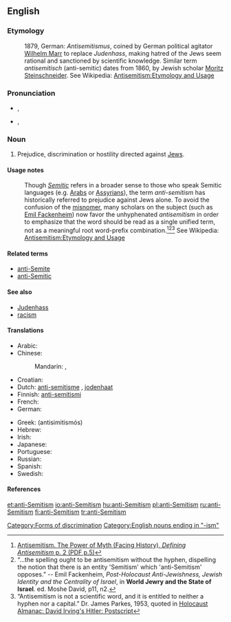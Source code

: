 {{wikipedia|Anti-Semitism}}
==English==

===Etymology===
:1879, German: ''Antisemitismus'', coined by German political agitator [[w:Wilhelm Marr|Wilhelm Marr]] to replace ''Judenhass'', making hatred of the Jews seem rational and sanctioned by scientific knowledge.  Similar term ''antisemitisch'' (anti-semitic) dates from 1860, by Jewish scholar [[w:Moritz Steinschneider|Moritz Steinschneider]].  See Wikipedia: [[w: Antisemitism#Etymology and usage|Antisemitism:Etymology and Usage]]

===Pronunciation===
* {{a|Canada}} {{IPA|/ˌæntɪˈsɛmɪtɪzm̩/}}, {{X-SAMPA|%{ntI"sEmItIzm=}}
* {{a|US}} {{IPA|/ˌæntɑɪˈsɛmɪtɪzm̩/}}, {{X-SAMPA|%{ntAI"sEmItIzm=}}

===Noun===
{{en-noun|sg=[[anti-]][[Semitism]]}}

# Prejudice, discrimination or hostility directed against [[Jew]]s.

====Usage notes====
:Though ''[[Semitic]]'' refers in a broader sense to those who speak Semitic languages (e.g. [[w:Arab|Arabs]] or [[w:Assyrian people|Assyrians]]), the term ''anti-semitism'' has historically referred to prejudice against Jews alone.  To avoid the confusion of the [[misnomer]], many scholars on the subject (such as [[w:Emil Fackenheim|Emil Fackenheim]]) now favor the unhyphenated ''antisemitism'' in order to emphasize that the word should be read as a single unified term, not as a meaningful root word-prefix combination.<ref>[http://www.facinghistory.org/campus/reslib.nsf/99ca830bb4f483948525717f005abfc7/2820f36c177cc758852571860065e8c2/$FILE/complete_antisemitism.pdf Antisemitism. The Power of Myth (Facing History), ''Defining Antisemitism'' p. 2 (PDF p.5)]</ref><ref>“…the spelling ought to be antisemitism without the hyphen, dispelling the notion that there is an entity 'Semitism' which 'anti-Semitism' opposes.” -- Emil Fackenheim, ''Post-Holocaust Anti-Jewishness, Jewish Identity and the Centrality of Israel'', in '''World Jewry and the State of Israel'''. ed. Moshe David, p11, n2.</ref><ref>“Antisemitism is not a scientific word, and it is entitled to neither a hyphen nor a capital.” Dr.  James Parkes, 1953, quoted in [http://www.nizkor.org/ftp.cgi/people/i/irving.david/jackel/postscript-kirk-6 Holocaust Almanac: David Irving's Hitler: Postscript]</ref> See Wikipedia: [[w: Antisemitism#Etymology and usage|Antisemitism:Etymology and Usage]]

====Related terms====
* [[anti-Semite]]
* [[anti-Semitic]]

====See also====
* [[Judenhass]]
* [[racism]]

====Translations====
{{trans-top|prejudice or hostility against Jews}}
* Arabic: {{t|ar|معاداة السامية|f|tr=mu3aadaat al-samiyya|sc=Arab}}
* Chinese:
*: Mandarin: {{t|zh|反猶太主義|sc=Hani}},  {{t|zh|反犹太主义|tr=fǎn-Yóutài-zhǔyì|sc=Hani}}
* Croatian: {{t-|hr|antisemitizam|m}}
* Dutch: [[anti-semitisme]] {{n}}, [[jodenhaat]] {{f}}
* Finnish: [[anti-semitismi]]
* French: {{t-|fr|anti-sémitisme|m}}
* German: {{t|de|Antisemitismus|m}}
{{trans-mid}}
* Greek: {{t|el|αντισημιτισμός|m|sc=Grek}} (antisimitismós)
* Hebrew: {{t|he|אנטישמיות|f|tr=ant'ishemiut|sc=Hebr}}
* Irish: {{t|ga|frith-Sheimíteachas|xs=Irish}}
* Japanese: {{t|ja|反ユダヤ主義|tr=han-Yudaya-shugi|sc=Jpan}}
* Portuguese: {{t+|pt|anti-semitismo|m}}
* Russian: {{t+|ru|антисемитизм|m|tr=antisemitízm|sc=Cyrl}}
* Spanish: {{t|es|antisemitismo|m}}
* Swedish: {{t-|sv|antisemitism|c}}
{{trans-bottom}}

====References====
<references/>

[[Category:Forms of discrimination]]
[[Category:English nouns ending in "-ism"]]

[[et:anti-Semitism]]
[[io:anti-Semitism]]
[[hu:anti-Semitism]]
[[pl:anti-Semitism]]
[[ru:anti-Semitism]]
[[fi:anti-Semitism]]
[[tr:anti-Semitism]]
